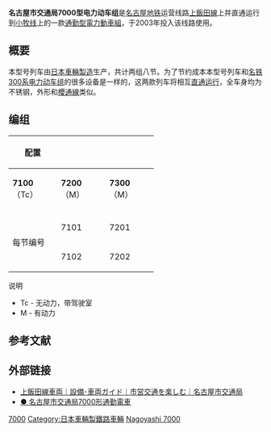 {{NoteTA
|T=zh-tw:名古屋市交通局7000型電聯車;zh-hk:名古屋市交通局7000型電力動車組;zh-cn:名古屋市交通局7000型电力动车组;
}}
{{鐵路車輛
|車輛名稱 = 名古屋市交通局7000型电力动车组
|公司色 = #ff66c4
|圖像 = Nagoya Municipal Subway 7000 series.jpg
|圖像說明 = 停靠在平安通的名古屋市交通局7000型电力动车组
|輛數 = 8节/2组
|列車編組 = 4节編成1组
|起動加速度 = 3.0 km/h/s
|營運最高速度 = 75
|設計最高速度 = 120
|減速度（正常） = 3.5 km/h/s
|減速度（緊急） = 4.0 km/h/s
|載客量 = 先头车：128人<br />中间车：135人
|編組長度 = 
|全長 = 20,000
|全闊 = 2,746
|全高 = 4,010
|編組總重量 = 
|車輛重量 = 先头车：29.7 t<br />中间车：37
|軌距 = 1,067
|用戶=[[名古屋地铁|名古屋地铁]]
|路線=[[上飯田線|上飯田線]]
|電化方式 = [[接触网供电|接触网供电]] 1500V [[直流|直流]]
|輸出 = 
|電動機輸出 = 
|編組輸出 = 
|齒輪比 = 
|驅動裝置 = 
|控制裝置 = VVVF逆变器控制（[[絕緣柵雙極晶體管|IGBT]]）
|制動方式 = [[再生制動|再生]]和[[电阻制动|电阻]]制动并用
|保安裝置 = [[列車自動控制系統|CS-ATC]]、[[列車自動控制系統|M型ATS]]
|訊號系統 =
|製造商 = [[日本車輛製造|日本車輛製造]]
|製造年份 = 2003年
|投入服務日期 = 2003年3月27日
|備註 =
}}

'''名古屋市交通局7000型电力动车组'''是[[名古屋地铁|名古屋地铁]]运营线路[[上飯田線|上飯田線]]上并直通运行到[[小牧线_(名古屋铁道)|小牧线]]上的一款[[通勤型電力動車組|通勤型電力動車組]]，于2003年投入该线路使用。
== 概要 ==
本型号列车由[[日本車輛製造|日本車輛製造]]生产，共计两组八节。为了节约成本本型号列车和[[名铁300系电力动车组|名铁300系电力动车组]]的很多设备是一样的，这两款列车将相互[[直通运行|直通运行]]，全车身均为不锈钢，外形和[[櫻通線|櫻通線]]{{Link-ja|名古屋市交通局6000型电力动车组|名古屋市交通局6000形電車|6000型}}类似。

== 编组 ==
{| class="wikitable" style="text-align:center; font-size:90%;"
|-
!rowspan="2"|配置
|colspan="4"|{{TrainDirection| 平安通 | 犬山 }}
!rowspan="2"|制造年份
|-
|style="width:5em;"|'''7100'''<br />（Tc）
|style="width:5em;"|'''7200'''<br />（M）
|style="width:5em;"|'''7300'''<br />（M）
|style="width:5em;"|'''7600'''<br />（Tc）
|-
|-style="border-top:solid 4px #ff66c4;"
!rowspan="2"|每节编号
| 7101 || 7201 || 7301 || 7601
!rowspan="2"|2003年
|-
| 7102 || 7202 || 7302 || 7602
|}

;说明
* Tc - 无动力，带驾驶室
* M - 有动力

== 参考文献 ==
{{Reflist|colwidth=30em}}

== 外部链接 ==
* [http://www.kotsu.city.nagoya.jp/fun/vehicle_guide/319/index.html 上飯田線車両｜設備･車両ガイド｜市営交通を楽しむ｜名古屋市交通局] {{Wayback|url=http://www.kotsu.city.nagoya.jp/fun/vehicle_guide/319/index.html |date=20190918104400 }}
* [http://www.n-sharyo.co.jp/business/tetsudo/pages/meic7000.htm ● 名古屋市交通局7000形通勤電車] {{Wayback|url=http://www.n-sharyo.co.jp/business/tetsudo/pages/meic7000.htm |date=20191114205541 }}

{{名古屋市營地下鐵車輛}}

[[Category:名古屋地铁车辆|7000]]
[[Category:日本車輛製鐵路車輛|Category:日本車輛製鐵路車輛]]
[[Category:1500伏直流电力动车组|Nagoyashi 7000]]